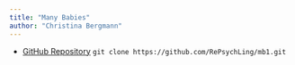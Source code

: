 ```yaml
---
title: "Many Babies"
author: "Christina Bergmann"
---
```


* [GitHub Repository](https://github.com/RePsychLing/mb1) `git clone https://github.com/RePsychLing/mb1.git`